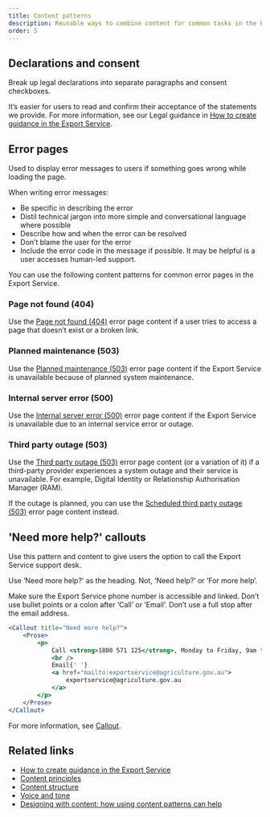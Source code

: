 ```yaml
---
title: Content patterns
description: Reusable ways to combine content for common tasks in the Export Service.
order: 5
---
```


## Declarations and consent

Break up legal declarations into separate paragraphs and consent checkboxes.

It’s easier for users to read and confirm their acceptance of the statements we provide. For more information, see our Legal guidance in [How to create guidance in the Export Service](/guides/how-to-write-guidance/how-to-present-guidance#legal-guidance).

<BackToTop />

## Error pages

Used to display error messages to users if something goes wrong while loading the page.

When writing error messages:

- Be specific in describing the error
- Distil technical jargon into more simple and conversational language where possible
- Describe how and when the error can be resolved
- Don’t blame the user for the error
- Include the error code in the message if possible. It may be helpful is a user accesses human-led support.

You can use the following content patterns for common error pages in the Export Service.

### Page not found (404)

Use the [Page not found (404)](/storybook/index.html?path=/story/templates-error-page--not-found) error page content if a user tries to access a page that doesn’t exist or a broken link.

### Planned maintenance (503)

Use the [Planned maintenance (503)](/storybook/index.html?path=/story/templates-error-page--maintenance) error page content if the Export Service is unavailable because of planned system maintenance.

### Internal server error (500)

Use the [Internal server error (500)](/storybook/index.html?path=/story/templates-error-page--server-error) error page content if the Export Service is unavailable due to an internal service error or outage.

### Third party outage (503)

Use the [Third party outage (503)](/storybook/index.html?path=/story/templates-error-page--third-party) error page content (or a variation of it) if a third-party provider experiences a system outage and their service is unavailable. For example, Digital Identity or Relationship Authorisation Manager (RAM).

If the outage is planned, you can use the [Scheduled third party outage (503)](/storybook/index.html?path=/story/templates-error-page--scheduled-third-party-outage) error page content instead.

<BackToTop />

## 'Need more help?' callouts

Use this pattern and content to give users the option to call the Export Service support desk.

Use ‘Need more help?’ as the heading. Not, ‘Need help?’ or ‘For more help’.

Make sure the Export Service phone number is accessible and linked. Don’t use bullet points or a colon after ‘Call’ or ‘Email’. Don’t use a full stop after the email address.

```jsx live enableProse exampleContentHeadingType='h3'
<Callout title="Need more help?">
	<Prose>
		<p>
			Call <strong>1800 571 125</strong>, Monday to Friday, 9am to 5pm AEST
			<br />
			Email{' '}
			<a href="mailto:exportservice@agriculture.gov.au">
				exportservice@agriculture.gov.au
			</a>
		</p>
	</Prose>
</Callout>
```

For more information, see [Callout](/components/callout).

<BackToTop />

## Related links

- [How to create guidance in the Export Service](/guides/how-to-write-guidance)
- [Content principles](/content/content-principles)
- [Content structure](/content/content-structure)
- [Voice and tone](/content/voice-and-tone)
- [Designing with content: how using content patterns can help](https://gathercontent.com/blog/designing-with-content-how-using-content-patterns-can-help)

<BackToTop />
